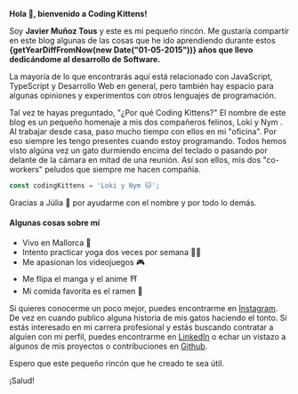 
<Highlight><b class='font-display text-xl text-primary-600 dark:text-primary-100'>Hola 👋, bienvenido a Coding Kittens!</b></Highlight>

Soy <b>Javier Muñoz Tous</b> y este es mi pequeño rincón. Me gustaría compartir en este blog algunas de las cosas que he ido aprendiendo durante estos **{getYearDiffFromNow(new Date("01-05-2015"))} años que llevo dedicándome al desarrollo de Software.**

La mayoría de lo que encontrarás aquí está relacionado con JavaScript, TypeScript y Desarrollo Web en general, pero también hay espacio para algunas opiniones y experimentos con otros lenguajes de programación.


Tal vez te hayas preguntado, "¿Por qué Coding Kittens?" <Highlight>El nombre de este blog es un pequeño homenaje a mis dos compañeros felinos, Loki y Nym </Highlight>. Al trabajar desde casa, paso mucho tiempo con ellos en mi "oficina". Por eso siempre les tengo presentes cuando estoy programando. Todos hemos visto algúna vez un gato durmiendo encima del teclado o pasando por delante de la cámara en mitad de una reunión. Así son ellos, mis dos "co-workers" peludos que siempre me hacen compañía.


```typescript
const codingKittens = 'Loki y Nym 🐱';
```

Gracias a Júlia 🧡 por ayudarme con el nombre y por todo lo demás.

#### Algunas cosas sobre mí

- Vivo en Mallorca 🌴
- Intento practicar yoga dos veces por semana 🧘‍♂️
- Me apasionan los videojuegos 🎮
- Me flipa el manga y el anime ⛩️
- Mi comida favorita es el ramen 🍜

Si quieres conocerme un poco mejor, puedes encontrarme en [Instagram](https://www.instagram.com/javimtib92). De vez en cuando publico alguna historia de mis gatos haciendo el tonto. Si estás interesado en mi carrera profesional y estás buscando contratar a alguien con mi perfil, puedes encontrarme en  [LinkedIn](https://www.linkedin.com/in/javier-muñoz-tous/) o echar un vistazo a algunos de mis proyectos o contribuciones en [Github](https://github.com/Javimtib92).

Espero que este pequeño rincón que he creado te sea útil.

¡Salud!